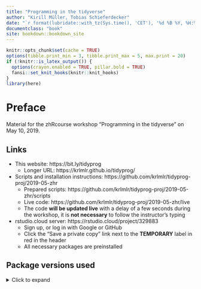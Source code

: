 ```yaml
---
title: "Programming in the tidyverse"
author: "Kirill Müller, Tobias Schieferdecker"
date: "`r format(lubridate::with_tz(Sys.time(), 'CET'), '%d %B %Y, %H:%M %Z')`"
documentclass: "book"
site: bookdown::bookdown_site
---
```


```r
knitr::opts_chunk$set(cache = TRUE)
options(tibble.print_min = 3, tibble.print_max = 5, max.print = 20)
if (!knitr::is_latex_output()) {
  options(crayon.enabled = TRUE, pillar.bold = TRUE)
  fansi::set_knit_hooks(knitr::knit_hooks)
}
library(here)
```


# Preface {-}

Material for the zhRcourse workshop "Programming in the tidyverse" on May 10, 2019.

## Links {-}

- This website: https://bit.ly/tidyprog
    - Longer URL: https://krlmlr.github.io/tidyprog/

- Scripts and installation instructions: https://github.com/krlmlr/tidyprog-proj/2019-05-zhr
    - Prepared scripts: https://github.com/krlmlr/tidyprog-proj/2019-05-zhr/scripts
    - Live code: https://github.com/krlmlr/tidyprog-proj/2019-05-zhr/live
    - The code **will be updated live** with a delay of a few seconds during the workshop, it is **not necessary** to follow the instructor's typing

- rstudio.cloud server: https://rstudio.cloud/project/329883
    - Sign up, or log in with Google or GitHub
    - Click the "Save a private copy" link next to the **TEMPORARY** label in red in the header
    - All necessary packages are preinstalled

## Package versions used {-}

<details><summary>Click to expand</summary>

```r
library(tidyverse)
library(here)
```

```r
getOption("width")
sessioninfo::session_info()
```

</details>

